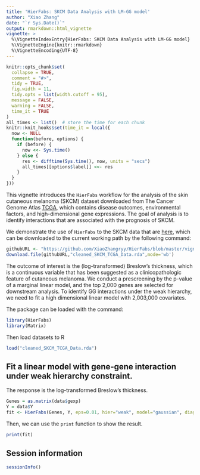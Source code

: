 ```yaml
---
title: 'HierFabs: SKCM Data Analysis with LM-GG model'
author: "Xiao Zhang"
date: "`r Sys.Date()`"
output: rmarkdown::html_vignette
vignette: >
  %\VignetteIndexEntry{HierFabs: SKCM Data Analysis with LM-GG model}
  %\VignetteEngine{knitr::rmarkdown}
  %\VignetteEncoding{UTF-8}
---
```


```r
knitr::opts_chunk$set(
  collapse = TRUE,
  comment = "#>",
  tidy = TRUE,
  fig.width = 11,
  tidy.opts = list(width.cutoff = 95),
  message = FALSE,
  warning = FALSE,
  time_it = TRUE
)
all_times <- list()  # store the time for each chunk
knitr::knit_hooks$set(time_it = local({
  now <- NULL
  function(before, options) {
    if (before) {
      now <<- Sys.time()
    } else {
      res <- difftime(Sys.time(), now, units = "secs")
      all_times[[options$label]] <<- res
    }
  }
}))
```
  
This vignette introduces the `HierFabs` workflow for the analysis of the skin cutaneous melanoma (SKCM) dataset downloaded from The Cancer Genome Atlas [TCGA](https://tcga-data.nci.nih.gov), which contains disease outcomes, environmental factors, and high-dimensional gene expressions. The goal of analysis is to identify interactions that are associated with the prognosis of SKCM.

We demonstrate the use of `HierFabs` to the SKCM data that are [here](https://github.com/XiaoZhangryy/HierFabs/tree/master/vignettes_data), which can be downloaded to the current working path by the following command:
```r
githubURL <- "https://github.com/XiaoZhangryy/HierFabs/blob/master/vignettes_data/cleaned_SKCM_TCGA_Data.rda?raw=true"
download.file(githubURL,"cleaned_SKCM_TCGA_Data.rda",mode='wb')
```

The outcome of interest is the (log-transformed) Breslow’s thickness, which is a continuous variable that has been suggested as a clinicopathologic feature of cutaneous melanoma. We conduct a prescreening by the p-value of a marginal linear model, and the top 2,000 genes are selected for downstream analysis. To identify GG interactions under the weak hierarchy, we need to fit a high dimensional linear model with 2,003,000 covariates.

The package can be loaded with the command:
```r
library(HierFabs)
library(Matrix)
```

Then load datasets to R 
```r
load("cleaned_SKCM_TCGA_Data.rda")
```

## Fit a linear model with gene-gene interaction under weak hierarchy constraint. 
The response is the log-transformed Breslow’s thickness. 
```r
Genes = as.matrix(data$gexp)
Y = data$Y
fit <- HierFabs(Genes, Y, eps=0.01, hier="weak", model="gaussian", diagonal=TRUE, criteria="BIC")
```

Then, we can use the `print` function to show the result. 
```r
print(fit)
```












## Session information
```r
sessionInfo()
```